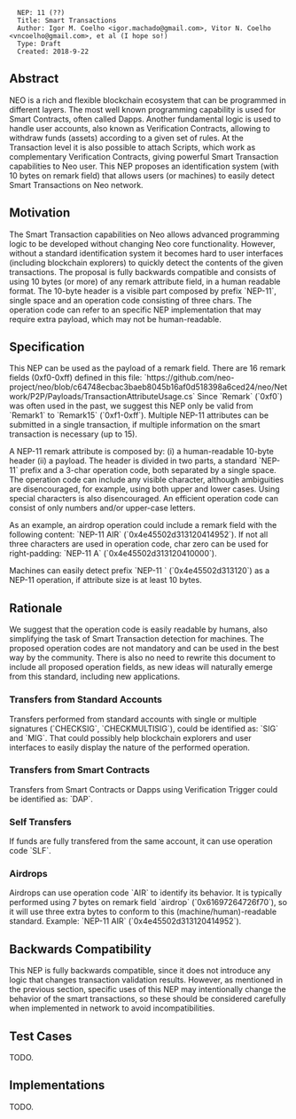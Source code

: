 <pre>
  NEP: 11 (??)
  Title: Smart Transactions
  Author: Igor M. Coelho <igor.machado@gmail.com>, Vitor N. Coelho <vncoelho@gmail.com>, et al (I hope so!)
  Type: Draft
  Created: 2018-9-22
</pre>

==Abstract==

NEO is a rich and flexible blockchain ecosystem that can be programmed in different layers.
The most well known programming capability is used for Smart Contracts, often called Dapps.
Another fundamental logic is used to handle user accounts, also known as Verification Contracts, allowing to withdraw funds (assets) according to a given set of rules.
At the Transaction level it is also possible to attach Scripts, which work as complementary Verification Contracts, giving powerful Smart Transaction capabilities to Neo user.
This NEP proposes an identification system (with 10 bytes on remark field) that allows users (or machines) to easily detect Smart Transactions on Neo network.

==Motivation==

The Smart Transaction capabilities on Neo allows advanced programming logic to be developed without changing Neo core functionality.
However, without a standard identification system it becomes hard to user interfaces (including blockchain explorers) to quickly detect the contents of the given transactions.
The proposal is fully backwards compatible and consists of using 10 bytes (or more) of any remark attribute field, in a human readable format.
The 10-byte header is a visible part composed by prefix `NEP-11`, single space and an operation code consisting of three chars.
The operation code can refer to an specific NEP implementation that may require extra payload, which may not be human-readable.

==Specification==

This NEP can be used as the payload of a remark field. There are 16 remark fields (0xf0-0xff) defined in this file:
`https://github.com/neo-project/neo/blob/c64748ecbac3baeb8045b16af0d518398a6ced24/neo/Network/P2P/Payloads/TransactionAttributeUsage.cs`
Since `Remark` (`0xf0`) was often used in the past, we suggest this NEP only be valid from `Remark1` to `Remark15` (`0xf1-0xff`).
Multiple NEP-11 attributes can be submitted in a single transaction, if multiple information on the smart transaction is necessary (up to 15).

A NEP-11 remark attribute is composed by: (i) a human-readable 10-byte header (ii) a payload.
The header is divided in two parts, a standard `NEP-11` prefix and a 3-char operation code, both separated by a single space.
The operation code can include any visible character, although ambiguities are disencouraged, for example, using both upper and lower cases.
Using special characters is also disencouraged. An efficient operation code can consist of only numbers and/or upper-case letters.

As an example, an airdrop operation could include a remark field with the following content: `NEP-11 AIR` (`0x4e45502d313120414952`).
If not all three characters are used in operation code, char zero can be used for right-padding: `NEP-11 A` (`0x4e45502d313120410000`).

Machines can easily detect prefix `NEP-11 ` (`0x4e45502d313120`) as a NEP-11 operation, if attribute size is at least 10 bytes.

==Rationale==

We suggest that the operation code is easily readable by humans, also simplifying the task of Smart Transaction detection for machines.
The proposed operation codes are not mandatory and can be used in the best way by the community.
There is also no need to rewrite this document to include all proposed operation fields, as new ideas will naturally emerge from this standard, including new applications.

===Transfers from Standard Accounts===

Transfers performed from standard accounts with single or multiple signatures (`CHECKSIG`, `CHECKMULTISIG`), could be identified as: `SIG` and `MIG`.
That could possibly help blockchain explorers and user interfaces to easily display the nature of the performed operation.

===Transfers from Smart Contracts===

Transfers from Smart Contracts or Dapps using Verification Trigger could be identified as: `DAP`.

===Self Transfers===

If funds are fully transfered from the same account, it can use operation code `SLF`.

===Airdrops===

Airdrops can use operation code `AIR` to identify its behavior. It is typically performed using 7 bytes on remark field `airdrop` (`0x61697264726f70`), so it will use three extra bytes to conform to this (machine/human)-readable standard. Example: `NEP-11 AIR` (`0x4e45502d313120414952`).


==Backwards Compatibility==

This NEP is fully backwards compatible, since it does not introduce any logic that changes transaction validation results.
However, as mentioned in the previous section, specific uses of this NEP may intentionally change the behavior of the smart transactions, so these should be considered carefully when implemented in network to avoid incompatibilities.

==Test Cases==

TODO.

==Implementations==

TODO.
